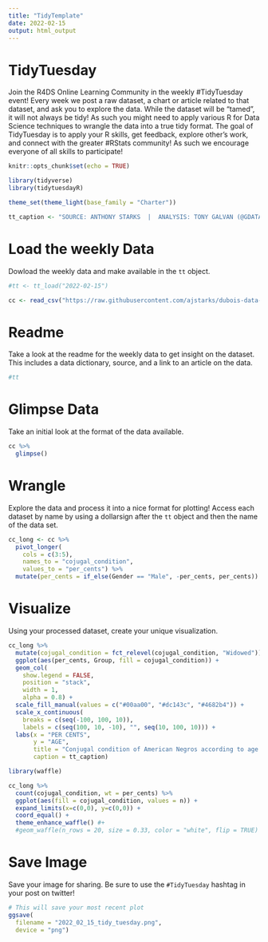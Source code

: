 ```yaml
---
title: "TidyTemplate"
date: 2022-02-15
output: html_output
---
```


# TidyTuesday

Join the R4DS Online Learning Community in the weekly #TidyTuesday event!
Every week we post a raw dataset, a chart or article related to that dataset, and ask you to explore the data.
While the dataset will be “tamed”, it will not always be tidy! As such you might need to apply various R for Data Science techniques to wrangle the data into a true tidy format.
The goal of TidyTuesday is to apply your R skills, get feedback, explore other’s work, and connect with the greater #RStats community!
As such we encourage everyone of all skills to participate!

```r

knitr::opts_chunk$set(echo = TRUE)

library(tidyverse)
library(tidytuesdayR)

theme_set(theme_light(base_family = "Charter"))

tt_caption <- "SOURCE: ANTHONY STARKS  |  ANALYSIS: TONY GALVAN (@GDATASCIENCE1)"

```

# Load the weekly Data

Dowload the weekly data and make available in the `tt` object.

```r

#tt <- tt_load("2022-02-15")

cc <- read_csv("https://raw.githubusercontent.com/ajstarks/dubois-data-portraits/master/challenge/2022/challenge07/data.csv")

```


# Readme

Take a look at the readme for the weekly data to get insight on the dataset.
This includes a data dictionary, source, and a link to an article on the data.

```r

#tt

```


# Glimpse Data

Take an initial look at the format of the data available.

```r

cc %>% 
  glimpse()

```

# Wrangle

Explore the data and process it into a nice format for plotting! Access each dataset by name by using a dollarsign after the `tt` object and then the name of the data set.

```r

cc_long <- cc %>%
  pivot_longer(
    cols = c(3:5), 
    names_to = "cojugal_condition", 
    values_to = "per_cents") %>%
  mutate(per_cents = if_else(Gender == "Male", -per_cents, per_cents))

```


# Visualize

Using your processed dataset, create your unique visualization.

```r
cc_long %>%
  mutate(cojugal_condition = fct_relevel(cojugal_condition, "Widowed")) %>%
  ggplot(aes(per_cents, Group, fill = cojugal_condition)) +
  geom_col(
    show.legend = FALSE,
    position = "stack", 
    width = 1, 
    alpha = 0.8) +
  scale_fill_manual(values = c("#00aa00", "#dc143c", "#4682b4")) +
  scale_x_continuous(
    breaks = c(seq(-100, 100, 10)), 
    labels = c(seq(100, 10, -10), "", seq(10, 100, 10))) +
  labs(x = "PER CENTS",
       y = "AGE",
       title = "Conjugal condition of American Negros according to age periods.",
       caption = tt_caption)
```


```r
library(waffle)

cc_long %>%
  count(cojugal_condition, wt = per_cents) %>%
  ggplot(aes(fill = cojugal_condition, values = n)) +
  expand_limits(x=c(0,0), y=c(0,0)) +
  coord_equal() +
  theme_enhance_waffle() #+
  #geom_waffle(n_rows = 20, size = 0.33, color = "white", flip = TRUE)
```

# Save Image

Save your image for sharing. Be sure to use the `#TidyTuesday` hashtag in your post on twitter! 

```r

# This will save your most recent plot
ggsave(
  filename = "2022_02_15_tidy_tuesday.png",
  device = "png")

```
